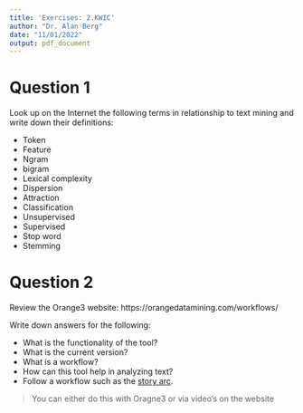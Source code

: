 ```yaml
---
title: 'Exercises: 2.KWIC'
author: "Dr. Alan Berg"
date: "11/01/2022"
output: pdf_document
---
```


# Question 1

Look up on the Internet the following terms in relationship to text
mining and write down their definitions:

* Token
* Feature
* Ngram
* bigram
* Lexical complexity
* Dispersion
* Attraction
* Classification
* Unsupervised
* Supervised
* Stop word
* Stemming

# Question 2

Review the Orange3 website: https://orangedatamining.com/workflows/

Write down answers for the following:

* What is the functionality of the tool?
* What is the current version?
* What is a workflow?
* How can this tool help in analyzing text?
* Follow a workflow such as the [story arc](https://orangedatamining.com/workflows/). 

> You can either do this with Oragne3 or via video's on the website